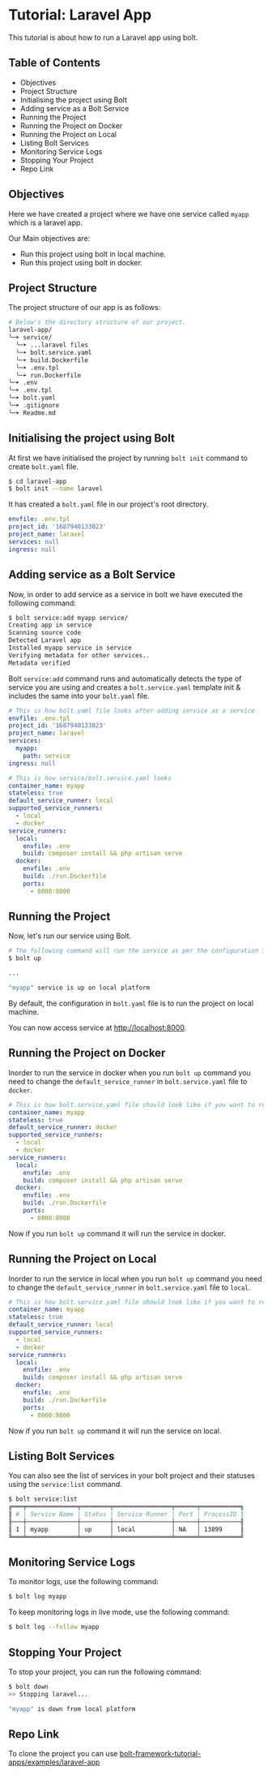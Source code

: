 
<Meta pageTitle="Laravel App | bolt-framework" description="Run Docker containers, child processes, or even encapsulate your entire project within a VM, all under one unified API." />





# Tutorial: Laravel App

This tutorial is about how to run a Laravel app using bolt.

## Table of Contents

- Objectives
- Project Structure
- Initialising the project using Bolt
- Adding service as a Bolt Service
- Running the Project
- Running the Project on Docker
- Running the Project on Local
- Listing Bolt Services
- Monitoring Service Logs
- Stopping Your Project
- Repo Link

## Objectives

Here we have created a project where we have one service called `myapp` which is a laravel app.

Our Main objectives are:

- Run this project using bolt in local machine.
- Run this project using bolt in docker.

## Project Structure

The project structure of our app is as follows:

```bash
# Below's the directory structure of our project.
laravel-app/
╰─➤ service/
  ╰─➤ ...laravel files
  ╰─➤ bolt.service.yaml
  ╰─➤ build.Dockerfile
  ╰─➤ .env.tpl
  ╰─➤ run.Dockerfile
╰─➤ .env
╰─➤ .env.tpl
╰─➤ bolt.yaml
╰─➤ .gitignore
╰─➤ Readme.md
```

## Initialising the project using Bolt

At first we have initialised the project by running `bolt init` command to create `bolt.yaml` file.

```bash
$ cd laravel-app
$ bolt init --name laravel
```

It has created a `bolt.yaml` file in our project's root directory.

```yaml
envfile: .env.tpl
project_id: '1687940133023'
project_name: laravel
services: null
ingress: null
```

## Adding service as a Bolt Service

Now, in order to add service as a service in bolt we have executed the following command:

```bash
$ bolt service:add myapp service/
Creating app in service
Scanning source code
Detected Laravel app
Installed myapp service in service
Verifying metadata for other services..
Metadata verified
```

Bolt `service:add` command runs and automatically detects the type of service you are using and creates a `bolt.service.yaml` template init & includes the same into your `bolt.yaml` file.

```yaml
# This is how bolt.yaml file looks after adding service as a service
envfile: .env.tpl
project_id: '1687940133023'
project_name: laravel
services:
  myapp:
    path: service
ingress: null
```

```yaml
# This is how service/bolt.service.yaml looks
container_name: myapp
stateless: true
default_service_runner: local
supported_service_runners:
  - local
  - docker
service_runners:
  local:
    envfile: .env
    build: composer install && php artisan serve
  docker:
    envfile: .env
    build: ./run.Dockerfile
    ports:
      - 8000:8000
```

## Running the Project

Now, let's run our service using Bolt.

```bash
# The following command will run the service as per the configuration in bolt.yaml file
$ bolt up

...

"myapp" service is up on local platform
```

By default, the configuration in `bolt.yaml` file is to run the project on local machine.

You can now access service at [http://localhost:8000](http://localhost:8000).

## Running the Project on Docker

Inorder to run the service in docker when you run `bolt up` command you need to change the `default_service_runner` in `bolt.service.yaml` file to `docker`.

```yaml
# This is how bolt.service.yaml file should look like if you want to run the service in docker
container_name: myapp
stateless: true
default_service_runner: docker
supported_service_runners:
  - local
  - docker
service_runners:
  local:
    envfile: .env
    build: composer install && php artisan serve
  docker:
    envfile: .env
    build: ./run.Dockerfile
    ports:
      - 8000:8000
```

Now if you run `bolt up` command it will run the service in docker.

## Running the Project on Local

Inorder to run the service in local when you run `bolt up` command you need to change the `default_service_runner` in `bolt.service.yaml` file to `local`.

```yaml
# This is how bolt.service.yaml file should look like if you want to run the service on local
container_name: myapp
stateless: true
default_service_runner: local
supported_service_runners:
  - local
  - docker
service_runners:
  local:
    envfile: .env
    build: composer install && php artisan serve
  docker:
    envfile: .env
    build: ./run.Dockerfile
    ports:
      - 8000:8000
```

Now if you run `bolt up` command it will run the service on local.

## Listing Bolt Services

You can also see the list of services in your bolt project and their statuses using the `service:list` command.

```bash
$ bolt service:list
╔═══╤══════════════╤════════╤════════════════╤══════╤═══════════╗
║ # │ Service Name │ Status │ Service Runner │ Port │ ProcessID ║
╟───┼──────────────┼────────┼────────────────┼──────┼───────────╢
║ 1 │ myapp        │ up     │ local          │ NA   │ 13899     ║
╚═══╧══════════════╧════════╧════════════════╧══════╧═══════════╝
```

## Monitoring Service Logs

To monitor logs, use the following command:

```bash
$ bolt log myapp
```

To keep monitoring logs in live mode, use the following command:

```bash
$ bolt log --follow myapp
```

## Stopping Your Project

To stop your project, you can run the following command:

```bash
$ bolt down
>> Stopping laravel...

"myapp" is down from local platform
```

## Repo Link

To clone the project you can use [bolt-framework-tutorial-apps/examples/laravel-app](https://github.com/gluestack/bolt-framework-tutorial-apps/tree/main/examples/laravel-app)

